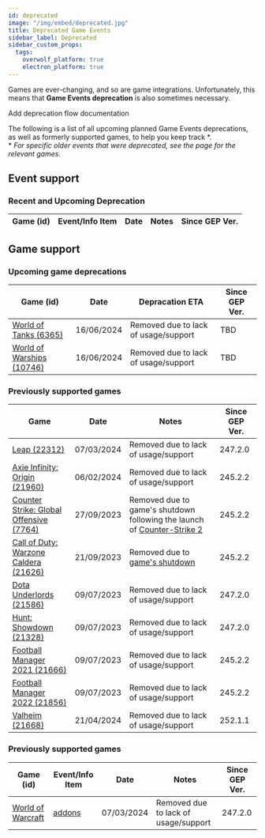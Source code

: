 ```yaml
---
id: deprecated
image: "/img/embed/deprecated.jpg"
title: Deprecated Game Events
sidebar_label: Deprecated
sidebar_custom_props:
  tags:
    overwolf_platform: true
    electron_platform: true
---
```


Games are ever-changing, and so are game integrations.
Unfortunately, this means that **Game Events deprecation** is also sometimes necessary.

<SkipMe type="TODO">
Add deprecation flow documentation
</SkipMe>


The following is a list of all upcoming planned Game Events deprecations,
as well as formerly supported games, to help you keep track \*.  
\* *For specific older events that were deprecated, see the page for the relevant games.*


## Event support
### Recent and Upcoming Deprecation

Game  (id)         | Event/Info Item    | Date                    | Notes                 | Since GEP Ver. |
------------ | ------------------------- | ------------------------- | --------------------- | ------------- | 



## Game support
### Upcoming game deprecations

Game  (id)         | Date                    | Depracation ETA                  | Since GEP Ver. |
------------ | ------------------------- | --------------------- | ------------- | 
[World of Tanks (6365)](/api/live-game-data/supported-games/world-of-tanks)     | 16/06/2024 | Removed due to lack of usage/support |     TBD    |
[World of Warships (10746)](/api/live-game-data/supported-games/world-of-warships)     | 16/06/2024 | Removed due to lack of usage/support |     TBD    |

### Previously supported games

Game         | Date                    | Notes                 | Since GEP Ver. |
------------ | ------------------------- | --------------------- | ------------- | 
[Leap (22312)](/api/live-game-data/deprecated/leap)     | 07/03/2024 | Removed due to lack of usage/support |     247.2.0     |
[Axie Infinity: Origin (21960)](/api/live-game-data/deprecated/axie-infinity-origin)     | 06/02/2024 | Removed due to lack of usage/support |     245.2.2     |
[Counter Strike: Global Offensive (7764)](/api/live-game-data/deprecated/counter-strike-global-offensive)     | 27/09/2023 | Removed due to game's shutdown following the launch of [Counter-Strike 2](/api/live-game-data/supported-games/counter-strike-2) |     245.2.2     |
[Call of Duty: Warzone Caldera (21626)](/api/live-game-data/deprecated/call-of-duty-warzone-caldera)     | 21/09/2023 | Removed due to [game's shutdown](https://twitter.com/CallofDuty/status/1671926600429092864) |     245.2.2     |
[Dota Underlords (21586)](/api/live-game-data/deprecated/dota-underlords)     | 09/07/2023 | Removed due to lack of usage/support |     247.2.0     |
[Hunt: Showdown (21328)](/api/live-game-data/deprecated/hunt-showdown)     | 09/07/2023 | Removed due to lack of usage/support |     247.2.0     |
[Football Manager 2021 (21666)](/api/live-game-data/deprecated/football-manager-2021)     | 09/07/2023 | Removed due to lack of usage/support |     245.2.2     |
[Football Manager 2022 (21856)](/api/live-game-data/deprecated/football-manager-2022)     | 09/07/2023 | Removed due to lack of usage/support |     245.2.2     |
[Valheim (21668)](/api/live-game-data/deprecated/valheim)     | 21/04/2024 | Removed due to lack of usage/support |     252.1.1     |


### Previously supported games
Game  (id)         | Event/Info Item    | Date                    | Notes                 | Since GEP Ver. |
------------ | ------------------------- | ------------------------- | --------------------- | ------------- | 
[World of Warcraft](/api/live-game-data/supported-games/world-of-warcraft)     | [addons](/api/live-game-data/supported-games/world-of-warcraft#addons) | 07/03/2024 | Removed due to lack of usage/support |     247.2.0     |